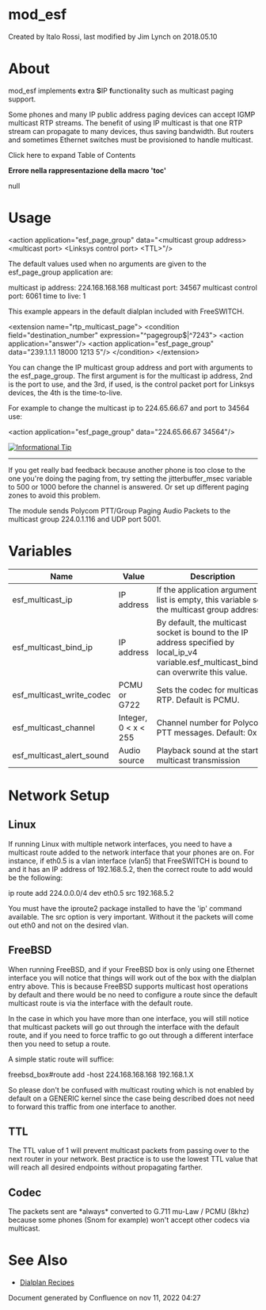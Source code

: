 
# mod_esf 

 Created by  Italo Rossi, last modified by  Jim Lynch on 2018.05.10

# About

mod\_esf implements **e**xtra **S**IP **f**unctionality such as multicast paging support.

Some phones and many IP public address paging devices can accept IGMP multicast RTP streams. The benefit of using IP multicast is that one RTP stream can propagate to many devices, thus saving bandwidth. But routers and sometimes Ethernet switches must be provisioned to handle multicast.

Click here to expand Table of Contents

**Errore nella rappresentazione della macro 'toc'**

null

##   

# Usage

&lt;action application="esf_page_group" data="&lt;multicast group address> &lt;multicast port> &lt;Linksys control port> &lt;TTL>"/>

The default values used when no arguments are given to the esf\_page\_group application are:

multicast ip address: 224.168.168.168
multicast port: 34567
multicast control port: 6061
time to live: 1

This example appears in the default dialplan included with FreeSWITCH.

   &lt;extension name="rtp_multicast_page">
     &lt;condition field="destination_number" expression="^pagegroup$|^7243">
       &lt;action application="answer"/>
       &lt;action application="esf_page_group" data="239.1.1.1 18000 1213 5"/>
     &lt;/condition>
   &lt;/extension>

You can change the IP multicast group address and port with arguments to the esf\_page\_group. The first argument is for the multicast ip address, 2nd is the port to use, and the 3rd, if used, is the control packet port for Linksys devices, the 4th is the time-to-live.

For example to change the multicast ip to 224.65.66.67 and port to 34564 use:

&lt;action application="esf_page_group" data="224.65.66.67 34564"/>

[![Informational Tip](https://wiki.freeswitch.org/images/thumb/b/b3/Info.png/64px-Info.png)](https://wiki.freeswitch.org/wiki/File:Info.png "Informational Tip")

---

If you get really bad feedback because another phone is too close to the one you're doing the paging from, try setting the jitterbuffer\_msec variable to 500 or 1000 before the channel is answered. Or set up different paging zones to avoid this problem.

The module sends Polycom PTT/Group Paging Audio Packets to the multicast group 224.0.1.116 and UDP port 5001.

# Variables

| Name                         | Value                | Description                                                                                                                                        |
| ---------------------------- | -------------------- | -------------------------------------------------------------------------------------------------------------------------------------------------- |
| esf\_multicast\_ip           | IP address           | If the application argument list is empty, this variable sets the multicast group address                                                          |
| esf\_multicast\_bind\_ip     | IP address           | By default, the multicast socket is bound to the IP address specified by local\_ip\_v4 variable.esf\_multicast\_bind\_ip can overwrite this value. |
| esf\_multicast\_write\_codec | PCMU or G722         | Sets the codec for multicast RTP. Default is PCMU.                                                                                                 |
| esf\_multicast\_channel      | Integer, 0 &lt; x &lt; 255 | Channel number for Polycom PTT messages. Default: 0x1a                                                                                             |
| esf\_multicast\_alert\_sound | Audio source         | Playback sound at the start of multicast transmission                                                                                              |

# Network Setup

## Linux

If running Linux with multiple network interfaces, you need to have a multicast route added to the network interface that your phones are on. For instance, if eth0.5 is a vlan interface (vlan5) that FreeSWITCH is bound to and it has an IP address of 192.168.5.2, then the correct route to add would be the following:

ip route add 224.0.0.0/4 dev eth0.5 src 192.168.5.2

You must have the iproute2 package installed to have the 'ip' command available. The src option is very important. Without it the packets will come out eth0 and not on the desired vlan.

## FreeBSD

When running FreeBSD, and if your FreeBSD box is only using one Ethernet interface you will notice that things will work out of the box with the dialplan entry above. This is because FreeBSD supports multicast host operations by default and there would be no need to configure a route since the default multicast route is via the interface with the default route.

In the case in which you have more than one interface, you will still notice that multicast packets will go out through the interface with the default route, and if you need to force traffic to go out through a different interface then you need to setup a route.

A simple static route will suffice:

freebsd_box#route add -host 224.168.168.168 192.168.1.X

So please don't be confused with multicast routing which is not enabled by default on a GENERIC kernel since the case being described does not need to forward this traffic from one interface to another.

## TTL

The TTL value of 1 will prevent multicast packets from passing over to the next router in your network. Best practice is to use the lowest TTL value that will reach all desired endpoints without propagating farther.

## Codec

The packets sent are \*always\* converted to G.711 mu-Law / PCMU (8khz) because some phones (Snom for example) won't accept other codecs via multicast.

# See Also

* [Dialplan Recipes](../Dialplan/Dialplan-Recipes_9634252.mdx#about)

Document generated by Confluence on nov 11, 2022 04:27
